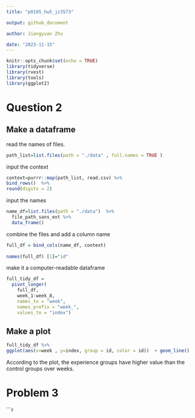```yaml
---
title: "p8105_hw5_jz3573"

output: github_document

author: Jiangyuan Zhu 

date: "2023-11-15"
---
```


```r
knitr::opts_chunk$set(echo = TRUE)
library(tidyverse)
library(rvest)
library(tools)
library(ggplot2)

```

# Question 2
## Make a dataframe 
read the names of files.
```r
path_list=list.files(path = "./data" , full.names = TRUE ) 
```

input the context
```r
context=purrr::map(path_list, read.csv) %>% 
bind_rows()  %>% 
round(digits = 2)
```

input the names
```r
name_df=list.files(path = "./data")  %>% 
  file_path_sans_ext %>% 
  data_frame()

```

combine the files and add a column name
```r
full_df = bind_cols(name_df, context) 
  
names(full_df) [1]="id"

```

make it a computer-readable dataframe
```r
full_tidy_df = 
  pivot_longer(
    full_df, 
    week_1:week_8,
    names_to = "week", 
    names_prefix = "week_",
    values_to = "index")
```

## Make a plot
```r
full_tidy_df %>% 
ggplot(aes(x=week , y=index, group = id, color = id))  + geom_line()

```


According to the plot, the experience groups have higher value than the control groups over weeks. 


# Problem 3 

```r
